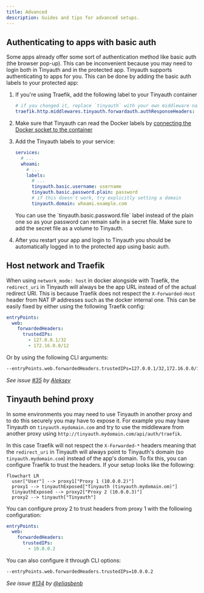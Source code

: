 ```yaml
---
title: Advanced
description: Guides and tips for advanced setups.
---
```


## Authenticating to apps with basic auth

Some apps already offer some sort of authentication method like basic auth (the browser pop-up). This can be inconvenient because you may need to login both in Tinyauth and in the protected app. Tinyauth supports authenticating to apps for you. This can be done by adding the basic auth labels to your protected app:

1. If you're using Traefik, add the following label to your Tinyauth container

   ```yaml
   # if you changed it, replace `tinyauth` with your own middleware name
   traefik.http.middlewares.tinyauth.forwardauth.authResponseHeaders: authorization
   ```

2. Make sure that Tinyauth can read the Docker labels by [connecting the Docker socket to the container](/docs/guides/access-controls.md#modifying-the-tinyauth-container)
3. Add the Tinyauth labels to your service:

   ```yaml
   services:
     # ...
     whoami:
       # ...
       labels:
         # ...
         tinyauth.basic.username: username
         tinyauth.basic.password.plain: password
         # if this doesn't work, try explicitly setting a domain
         tinyauth.domain: whoami.example.com
   ```

   <Callout type="tip">
     You can use the `tinyauth.basic.password.file` label instead of the plain
     one so as your password can remain safe in a secret file. Make sure to add
     the secret file as a volume to Tinyauth.
   </Callout>

4. After you restart your app and login to Tinyauth you should be automatically logged in to the protected app using basic auth.

## Host network and Traefik

When using `network_mode: host` in docker alongside with Traefik, the `redirect_uri` in Tinyauth will always be the app URL instead of of the actual redirect URI. This is because Traefik does not respect the `X-Forwarded-Host` header from NAT IP addresses such as the docker internal one. This can be easily fixed by either using the following Traefik config:

```yaml
entryPoints:
  web:
    forwardedHeaders:
      trustedIPs:
        - 127.0.0.1/32
        - 172.16.0.0/12
```

Or by using the following CLI arguments:

```sh
--entryPoints.web.forwardedHeaders.trustedIPs=127.0.0.1/32,172.16.0.0/12
```

_See issue [#35](https://github.com/steveiliop56/tinyauth/issues/35) by [Aleksey](https://github.com/liveder)_

## Tinyauth behind proxy

In some environments you may need to use Tinyauth in another proxy and to do this securely you may have to expose it. For example you may have Tinyauth on `tinyauth.mydomain.com` and try to use the middleware from another proxy using `http://tinyauth.mydomain.com/api/auth/traefik`.

In this case Traefik will not respect the `X-Forwarded-*` headers meaning that the `redirect_uri` in Tinyauth will always point to Tinyauth's domain (so `tinyauth.mydomain.com`) instead of the app's domain. To fix this, you can configure Traefik to trust the headers. If your setup looks like the following:

```mermaid
flowchart LR
  user["User"] --> proxy1["Proxy 1 (10.0.0.2)"]
  proxy1 --> tinyauthExposed["Tinyauth (tinyauth.mydomain.om)"]
  tinyauthExposed --> proxy2["Proxy 2 (10.0.0.3)"]
  proxy2 --> tinyauth["Tinyauth"]
```

You can configure proxy 2 to trust headers from proxy 1 with the following configuration:

```yaml
entryPoints:
  web:
    forwardedHeaders:
      trustedIPs:
        - 10.0.0.2
```

You can also configure it through CLI options:

```sh
--entryPoints.web.forwardedHeaders.trustedIPs=10.0.0.2
```

_See issue [#134](https://github.com/steveiliop56/tinyauth/issues/134#issuecomment-2848793841) by [@eliasbenb](https://github.com/eliasbenb)_
